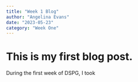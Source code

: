 ```yaml
---
title: "Week 1 Blog"
author: "Angelina Evans"
date: "2023-05-23"
category: "Week One"
---
```


# This is my first blog post.

During the first week of DSPG, I took 
